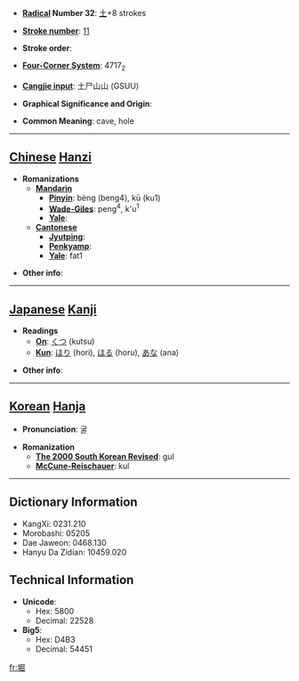 * '''[[Wiktionary:Chinese radical index| Radical]] Number 32''': [[Wiktionary:Chinese radical index 土|土]]+8 strokes

* '''[[Wiktionary:Chinese total strokes index|Stroke number]]''': [[Wiktionary:Chinese total strokes index 11|11]]

* '''Stroke order''': 

* '''[[Wiktionary:Chinese four corner index|Four-Corner System]]''': 4717<sub>2</sub>

* '''[[Wiktionary:Chinese Cangjie index|Cangjie input]]''': 土尸山山 (GSUU)

* '''Graphical Significance and Origin''': 

* '''Common Meaning''': cave, hole

----

== [[Chinese]] [[Hanzi]] ==

* '''Romanizations'''
** '''[[Mandarin]]'''
*** '''[[Pinyin]]''': bèng (beng4), kū (ku1)
*** '''[[Wade-Giles]]''': peng<sup>4</sup>, k'u<sup>1</sup>
*** '''[[Yale]]''': 
** '''[[Cantonese]]'''
*** '''[[Jyutping]]''':
*** '''[[Penkyamp]]''': 
*** '''[[Yale]]''': fat1

* '''Other info''': 

----

== [[Japanese]] [[Kanji]] ==

* '''Readings'''
** '''[[On]]''': [[くつ]] (kutsu)
** '''[[Kun]]''': [[ほり]] (hori), [[ほる]] (horu), [[あな]] (ana)

* '''Other info''':  

----

== [[Korean]] [[Hanja]] ==

* '''Pronunciation''': 굴

* '''Romanization'''
** '''[[The 2000 South Korean Revised Romanization|The 2000 South Korean Revised]]''': gul
** '''[[McCune-Reischauer]]''': kul

----

== Dictionary Information ==

* KangXi: 0231.210
* Morobashi: 05205
* Dae Jaweon: 0468.130
* Hanyu Da Zidian: 10459.020

== Technical Information ==

* '''Unicode''':
** Hex: 5800
** Decimal: 22528
* '''Big5''':
** Hex: D4B3
** Decimal: 54451

[[fr:堀]]